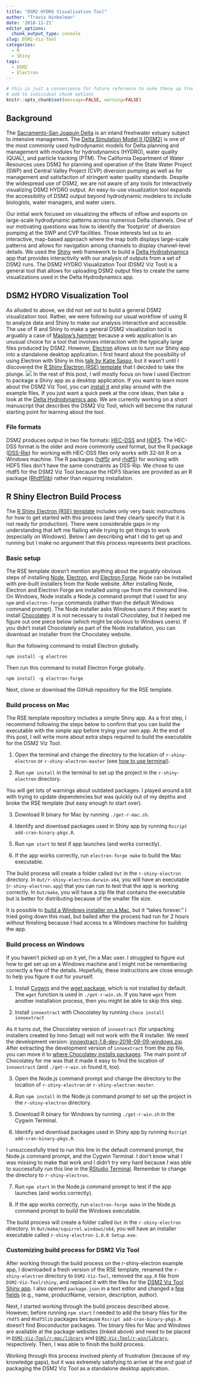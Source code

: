 ```yaml
---
title: "DSM2 HYDRO Visualization Tool"
author: "Travis Hinkelman"
date: '2018-11-21'
editor_options:
  chunk_output_type: console
slug: DSM2-Viz-Tool
categories:
  - R
  - Shiny
tags:
  - DSM2
  - Electron
---
```

```r
# this is just a convenience for future reference to nuke these up front vs
# add to individual chunk options
knitr::opts_chunk$set(message=FALSE, warning=FALSE)
```
## Background

The [Sacramento-San Joaquin Delta](https://sacdeltaguide.atavist.com/) is an inland freshwater estuary subject to intensive management. The [Delta Simulation Model II (DSM2)](http://baydeltaoffice.water.ca.gov/modeling/deltamodeling/models/dsm2/dsm2.cfm) is one of the most commonly used hydrodynamic models for Delta planning and management with modules for hydrodynamics (HYDRO), water quality (QUAL), and particle tracking (PTM). The California Department of Water Resources uses DSM2 for planning and operation of the State Water Project (SWP) and Central Valley Project (CVP) diversion pumping as well as for management and satisfaction of stringent water quality standards. Despite the widespread use of DSM2, we are not aware of any tools for interactively visualizing DSM2 HYDRO output. An easy-to-use visualization tool expands the accessibility of DSM2 output beyond hydrodynamic modelers to include biologists, water managers, and water users.

Our initial work focused on visualizing the effects of inflow and exports on large-scale hydrodynamic patterns across numerous Delta channels. One of our motivating questions was how to identify the ‘footprint’ of diversion pumping at the SWP and CVP facilities. Those interests led us to an interactive, map-based approach where the map both displays large-scale patterns and allows for navigation among channels to display channel-level details. We used the [Shiny](https://shiny.rstudio.com/) web framework to build a [Delta Hydrodynamics](https://fishsciences.shinyapps.io/delta-hydrodynamics/) app that provides interactivity with our analysis of outputs from a set of DSM2 runs. The DSM2 HYDRO Visualization Tool (DSM2 Viz Tool) is a general tool that allows for uploading DSM2 output files to create the same visualizations used in the Delta Hydrodynamics app. 

## DSM2 HYDRO Visualization Tool

As alluded to above, we did not set out to build a general DSM2 visualization tool. Rather, we were following our usual workflow of using R to analyze data and Shiny to make our analysis interactive and accessible. The use of R and Shiny to make a general DSM2 visualization tool is arguably a case of [Maslow's hammer](https://en.wikipedia.org/wiki/Law_of_the_instrument) because a web application is an unusual choice for a tool that involves interaction with the typically large files produced by DSM2. However, [Electron](https://electronjs.org/) allows us to turn our Shiny app into a standalone desktop application. I first heard about the possibility of using Electron with Shiny in this [talk by Katie Sasso](https://www.youtube.com/watch?v=ARrbbviGvjc), but it wasn't until I discovered the [R Shiny Electron (RSE) template](https://github.com/dirkschumacher/r-shiny-electron) that I decided to take the plunge. 
![](/img/DSM2-Viz-Tool.png)
In the rest of this post, I will mostly focus on how I used Electron to package a Shiny app as a desktop application. If you want to learn more about the DSM2 Viz Tool, you can [install it](https://github.com/fishsciences/DSM2-Viz-Tool) and play around with the example files. If you just want a quick peek at the core ideas, then take a look at the [Delta Hydrodynamics app](https://fishsciences.shinyapps.io/delta-hydrodynamics/). We are currently working on a short manuscript that describes the DSM2 Viz Tool, which will become the natural starting point for learning about the tool.

### File formats

DSM2 produces output in two file formats: [HEC-DSS](http://www.hec.usace.army.mil/software/hec-dss/) and [HDF5](https://portal.hdfgroup.org/display/HDF5/HDF5). The HEC-DSS format is the older and more commonly used format, but the R package ([DSS-Rip](https://github.com/eheisman/dssrip)) for working with HEC-DSS files only works with 32-bit R on a Windows machine. The R packages ([hdf5r](https://github.com/hhoeflin/hdf5r) and [rhdf5](https://bioconductor.org/packages/release/bioc/html/rhdf5.html)) for working with HDF5 files don't have the same constraints as DSS-Rip. We chose to use rhdf5 for the DSM2 Viz Tool because the HDF5 libaries are provided as an R package ([Rhdf5lib](https://bioconductor.org/packages/release/bioc/html/Rhdf5lib.html)) rather than requiring installation.  

## R Shiny Electron Build Process

The [R Shiny Electron (RSE) template](https://github.com/dirkschumacher/r-shiny-electron) includes only very basic instructions for how to get started with this process (and they clearly specify that it is not ready for production). There were considerable gaps in my understanding that left me flailing while trying to get things to work (especially on Windows). Below I am describing what I did to get up and running but I make no argument that this process represents best practices.

### Basic setup

The RSE template doesn't mention anything about the arguably obvious steps of installing [Node](https://nodejs.org/), [Electron](https://electronjs.org/), and [Electron Forge](https://electronforge.io/). Node can be installed with pre-built installers from the Node website. After installing Node, Electron and Electron Forge are installed using `npm` from the command line. On Windows, Node installs a Node.js command prompt that I used for any `npm` and `electron-forge` commands (rather than the default Windows command prompt). The Node installer asks Windows users if they want to install [Chocolatey](https://chocolatey.org/). It is not necessary to install Chocolatey, but it helped me figure out one piece below (which might be obvious to Windows users). If you didn't install Chocolately as part of the Node installation, you can download an installer from the Chocolatey website.

Run the following command to install Electron globally.
```
npm install -g electron
```
Then run this command to install Electron Forge globally.
```
npm install -g electron-forge
```
Next, clone or download the GitHub repository for the RSE template.

### Build process on Mac

The RSE template repository includes a simple Shiny app. As a first step, I recommend following the steps below to confirm that you can build the executable with the simple app before trying your own app. At the end of this post, I will write more about extra steps required to build the executable for the DSM2 Viz Tool. 

1. Open the terminal and change the directory to the location of `r-shiny-electron` or `r-shiny-electron-master` (see [how to use terminal](https://macpaw.com/how-to/use-terminal-on-mac)).

2. Run `npm install` in the terminal to set up the project in the `r-shiny-electron` directory.

You will get lots of warnings about outdated packages. I played around a bit with trying to update dependencies but was quickly out of my depths and broke the RSE template (but easy enough to start over).

3. Download R binary for Mac by running `./get-r-mac.sh`.

4. Identify and download packages used in Shiny app by running `Rscript add-cran-binary-pkgs.R`.

5. Run `npm start` to test if app launches (and works correctly).

6. If the app works correctly, run `electron-forge make` to build the Mac executable.

The build process will create a folder called `Out` in the `r-shiny-electron` directory. In `Out/r-shiny-electron-darwin-x64`, you will have an executable (`r-shiny-electron.app`) that you can run to test that the app is working correctly. In `Out/make`, you will have a zip file that contains the executable but is better for distributing because of the smaller file size.

It is possible to [build a Windows installer on a Mac](https://github.com/dirkschumacher/r-shiny-electron/issues/25), but it "takes forever." I tried going down this road, but bailed after the process had run for 2 hours without finishing because I had access to a Windows machine for building the app.

### Build process on Windows

If you haven't picked up on it yet, I'm a Mac user. I struggled to figure out how to get set up on a Windows machine and I might not be remembering correctly a few of the details. Hopefully, these instructions are close enough to help you figure it out for yourself.

1. Install [Cygwin](https://cygwin.com/) and the [wget package](https://superuser.com/questions/693284/wget-command-not-working-in-cygwin), which is not installed by default. The `wget` function is used in `./get-r-win.sh`. If you have `wget` from another installation process, then you might be able to skip this step. 

2. Install `innoextract` with Chocolatey by running `choco install innoextract`

As it turns out, the Chocolatey version of `innoextract` (for unpacking installers created by Inno Setup) will not work with the R installer. We need the development version: [innoextract-1.8-dev-2018-09-09-windows.zip](http://constexpr.org/innoextract/files/snapshots/innoextract-1.8-dev-2018-09-09/). After extracting the development version of `innoextract` from the zip file, you can move it to [where Chocolatey installs packages](https://chocolatey.org/faq#where-does-chocolatey-install-by-default). The main point of Chocolatey for me was that it made it easy to find the location of `innoextract` (and `./get-r-win.sh` found it, too).

3. Open the Node.js command prompt and change the directory to the location of `r-shiny-electron` or `r-shiny-electron-master`.

4. Run `npm install` in the Node.js command prompt to set up the project in the `r-shiny-electron` directory.

5. Download R binary for Windows by running `./get-r-win.sh` in the Cygwin Terminal.

6. Identify and download packages used in Shiny app by running `Rscript add-cran-binary-pkgs.R`.

I unsuccessfully tried to run this line in the default command prompt, the Node.js command prompt, and the Cygwin Terminal. I don't know what I was missing to make that work and I didn't try very hard because I was able to successfully run this line in the [RStudio Terminal](https://support.rstudio.com/hc/en-us/articles/115010737148-Using-the-RStudio-Terminal). Remember to change the directory to `r-shiny-electron`.

7. Run `npm start` in the Node.js command prompt to test if the app launches (and works correctly).

8. If the app works correctly, run `electron-forge make` in the Node.js command prompt to build the Windows executable.

The build process will create a folder called `Out` in the `r-shiny-electron` directory. In `Out/make/squirrel.windows/x64`, you will have an installer executable called `r-shiny-electron-1.0.0 Setup.exe`.

### Customizing build process for DSM2 Viz Tool

After working through the build process on the r-shiny-electron example app, I downloaded a fresh version of the RSE template, renamed the `r-shiny-electron` directory to `DSM2-Viz-Tool`, removed the `app.R` file from `DSM2-Viz-Tool/shiny`, and replaced it with the files for the [DSM2 Viz Tool Shiny app](https://github.com/fishsciences/DSM2-Viz-Tool/tree/master/shiny). I also opened `package.json` in a text editor and changed a [few fields](https://github.com/fishsciences/DSM2-Viz-Tool/blob/master/package.json) (e.g., name, productName, version, description, author). 

Next, I started working through the build process described above. However, before running `npm start` I needed to add the binary files for the `rhdf5` and `Rhdf5lib` packages because `Rscript add-cran-binary-pkgs.R` doesn't find Bioconductor packages. The binary files for Mac and Windows are available at the package websites (linked above) and need to be placed in [`DSM2-Viz-Tool/r-mac/library`](https://github.com/fishsciences/DSM2-Viz-Tool/tree/master/r-mac/library) and [`DSM2-Viz-Tool/r-win/library`](https://github.com/fishsciences/DSM2-Viz-Tool/tree/master/r-win/library), respectively. Then, I was able to finish the build process.

Working through this process involved plenty of frustration (because of my knowledge gaps), but it was extremely satisfying to arrive at the end goal of packaging the DSM2 Viz Tool as a standalone desktop application.

